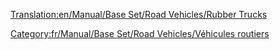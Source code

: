 [[Translation:en/Manual/Base Set/Road Vehicles/Rubber Trucks]]

{{fr/Manual/Base Set/Road Vehicles/Vehicule routier|nom      = Camion de caoutchouc Balogh
  |img      = en/Manual/Base Set/Road Vehicles/Balogh Rubber Truck.png
  |prix     = 4 797£ (9 594$)
  |vitesse  = 48 km/h (30 mph)
  |annualite= 421£ (842$)
  |design   = 1936
  |vie      = 15
  |capacite = 17000 litres de caoutchouc
}}
{{fr/Manual/Base Set/Road Vehicles/Vehicule routier|nom      = Camion de caoutchouc Uhl
  |img      = en/Manual/Base Set/Road Vehicles/Uhl Rubber Truck.png
  |prix     = 6 027£ (12 054$)
  |vitesse  = 88 km/h (55 mph)
  |annualite= 787£ (1 574$)
  |design   = 1977
  |vie      = 15
  |capacite = 19000 litres de caoutchouc
}}
{{fr/Manual/Base Set/Road Vehicles/Vehicule routier|nom      = Camion de caoutchouc RMT
  |img      = en/Manual/Base Set/Road Vehicles/RMT Rubber Truck.png
  |prix     = 6 437£ (12 874$)
  |vitesse  = 112 km/h (70 mph)
  |annualite= 1 125£ (2 250$)
  |design   = 2011
  |vie      = 15
  |capacite = 22000 litres de caoutchouc
}}

[[Category:fr/Manual/Base Set/Road Vehicles/Véhicules routiers]]
